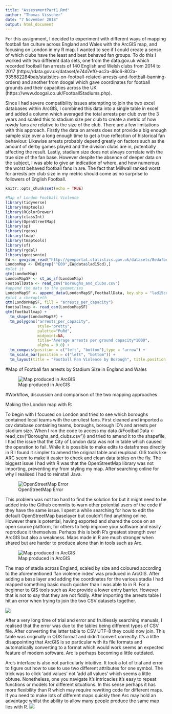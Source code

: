 ---
title: "AssessmentPart1.Rmd"
author: "Thomas Visscher"
date: "7 November 2018"
output: html_document
---

For this assignment, I decided to experiment with different ways of mapping football fan culture across England and Wales with the ArcGIS map, and focusing on London in my R map. I wanted to see if I could create a sense of which clubs have the least and best behaved fan groups. To do this I worked with two different data sets, one from the data.gov.uk which recorded football fan arrests of 140 English and Welsh clubs from 2014 to 2017 (https://data.gov.uk/dataset/e74d7ef0-ac2a-46c6-802a-935882284bab/statistics-on-football-related-arrests-and-football-banning-orders) and another from doogal which gave coordinates for football grounds and their capacities across the UK (https://www.doogal.co.uk/FootballStadiums.php).

Since I had severe compatibility issues attempting to join the two excel databases within ArcGIS, I combined this data into a single table in excel and added a column which averaged the total arrests per club over the 3 years and scaled this to stadium size per club to create a metric of how rowdy fans are relative to the size of the club. There are a few limitations with this approach. Firstly the data on arrests does not provide a big enough sample size over a long enough time to get a true reflection of historical fan behaviour. Likewise arrests probably depend greatly on factors such as the amount of derby games played and the division clubs are in, potentially affecting the result. Lastly, stadium size does not always correlate with the true size of the fan base. However despite the absence of deeper data on the subject, I was able to give an indication of where, and how numerous the worst behaved football fans in are. The fact that Millwall ranked worst for arrests per club size in my metric should come as no surprise to followers of English Football.





```{r setup, include=FALSE}
knitr::opts_chunk$set(echo = TRUE)
```


```{r}
#Map of London Football Violence
library(tidyverse)
library(maptools)
library(RColorBrewer)
library(classInt)
library(OpenStreetMap)
library(sp)
library(rgeos)
library(tmap)
library(tmaptools)
library(sf)
library(rgdal)
library(geojsonio)
EW <- geojson_read("http://geoportal.statistics.gov.uk/datasets/8edafbe3276d4b56aec60991cbddda50_2.geojson", what = "sp")
LondonMap <- EW[grep("^E09",EW@data$lad15cd),]
#plot it
qtm(LondonMap)
LondonMapSF <- st_as_sf(LondonMap)
FootballData <- read_csv("Boroughs_and_clubs.csv")
#append the data to the geometries
LondonMapSF <- append_data(LondonMapSF,FootballData, key.shp = "lad15cd", key.data = "borough_code", ignore.duplicates = TRUE)
#plot a choropleth
qtm(LondonMapSF, fill = "arrests_per_capacity")
footballmap <- read_osm(LondonMapSF)
qtm(footballmap) + 
  tm_shape(LondonMapSF) + 
  tm_polygons("arrests_per_capacity",
              style="pretty",
              palette="PuRd",
              midpoint=NA,
              title="Average arrests per ground capacity*1000",
              alpha = 0.8) + 
  tm_compass(position = c("left", "bottom"),type = "arrow") + 
  tm_scale_bar(position = c("left", "bottom")) +
  tm_layout(title = "Football Fan Violence by Borough", title.position = c("right", "top"), legend.position = c("right", "bottom"))

```

#Map of Football fan arrests by Stadium Size in England and Wales



![Map produced in ArcGIS](C:\Users\tomvi\Desktop\GIS\GITHUB\projects\Assessment Football Final.jpg)

#Workflow, discussion and comparison of the two mapping approaches

Making the London map with R:

To begin with I focused on London and tried to see which boroughs contained local teams with the unruliest fans. First cleaned and imported a csv database containing teams, boroughs, borough ID’s and arrests per stadium size. When I ran the code to access my data (#FootballData <- read_csv("Boroughs_and_clubs.csv")) and tried to amend it to the shapefile, I had the issue that the City of London data was not in table which caused the operation to fail. While it is possible to make edits to dataframes directly in R I found it simpler to amend the original table and reupload. GIS tools like ARC seem to make it easier to check and clean data tables on the fly.
The biggest issue I had with R was that the OpenStreetMap library was not importing, preventing my from styling my map. After searching online for why I realised I had to reinstall Java. 

![OpenStreetMap Error](C:\Users\tomvi\Desktop\GIS\Assignment\images for illustration\01.jpg)

This problem was not too hard to find the solution for but it might need to be added into the Github commits to warn other potential users of the code if they have the same issue. I spent a while searching for how to edit the default OpenStreetMap baselayer but couldn’t find anything online. However there is potential, having exported and shared the code on an open source platform, for others to help improve your software and easily reproduce it themselves. Perhaps this is both R’s greatest strength over ArcGIS but also a weakness. Maps made in R are much stronger when shared but are harder to produce alone than in tools such as Arc.

![Map produced in ArcGIS](C:\Users\tomvi\Desktop\GIS\GITHUB\projects\Assessment Football Final.jpg)

The map of stadia across England, scaled by size and coloured according to the aforementioned ‘fan violence index’ was produced in ArcGIS. After adding a base layer and adding the coordinates for the various stadia I had mapped something basic much quicker than I was able to in R. For a beginner to GIS tools such as Arc provide a lower entry barrier. However that is not to say that they are not fiddly. After importing the arrests table I hit an error when trying to join the two CSV datasets together.

![](C:\Users\tomvi\Desktop\GIS\Assignment\images for illustration\1.jpg)


After a very long time of trial and error and fruitlessly searching manuals, I realised that the error was due to the tables being different types of CSV file. After converting the latter table to CSV UTF-8 they could now join. This table was originally in ODS format and didn’t convert correctly. It’s a little disappointing that ArcGIS is so particular with its file formats and automatically converting to a format which would work seems an expected feature of modern software. Arc is perhaps becoming a little outdated.

Arc’s interface is also not particularly intuitive. It took a lot of trial and error to figure out how to use to use two different attributes for one symbol. The trick was to click ‘add values’ not ‘add all values’ which seems a little obtuse. Nonetheless, one you navigate it’s intricacies it’s easy to repeat functions or models for different situations. In this sense perhaps it has more flexibility than R which may require rewriting code for different maps. If you need to make lots of different maps quickly then Arc may hold an advantage whilst the ability to allow many people produce the same map lies with R.
![](C:\Users\tomvi\Desktop\GIS\Assignment\images for illustration\3.jpg)


